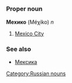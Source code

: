 =={{ru}}==
[[Category:Russian nouns]]
===Proper noun===
'''Мехико''' (Méχiko) ''n''

#[[Mexico City]]

===See also===
*[[Мексика]]
